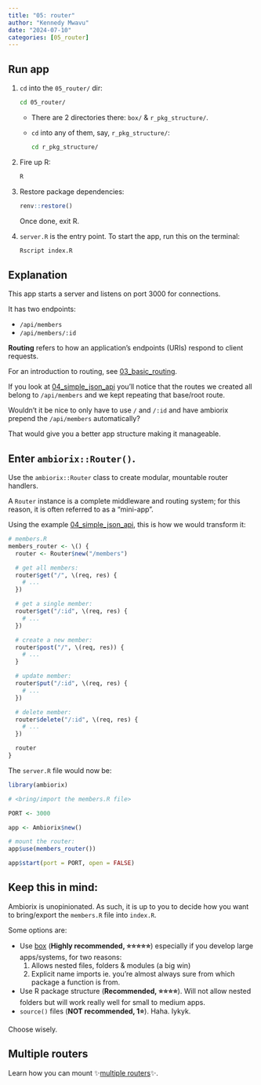```yaml
---
title: "05: router"
author: "Kennedy Mwavu"
date: "2024-07-10"
categories: [05_router]
---
```


## Run app

1. `cd` into the `05_router/` dir:

    ```bash
    cd 05_router/
    ```

    - There are 2 directories there: `box/` & `r_pkg_structure/`.
    - `cd` into any of them, say, `r_pkg_structure/`:
  
        ```bash
        cd r_pkg_structure/
        ```

1. Fire up R:
    
    ```bash
    R
    ```

1. Restore package dependencies:
    
    ```r
    renv::restore()
    ```

    Once done, exit R.
1. `server.R` is the entry point. To start the app, run this on the terminal:
    
    ```bash
    Rscript index.R
    ```

## Explanation

This app starts a server and listens on port 3000 for connections.

It has two endpoints:

- `/api/members`
- `/api/members/:id`

**Routing** refers to how an application's endpoints (URIs) respond to client requests.

For an introduction to routing, see [03_basic_routing](../03_basic_routing/index.qmd).

If you look at [04_simple_json_api](../04_simple_json_api/index.qmd) you'll notice that the routes we created all belong to `/api/members` and we kept repeating that base/root route.

Wouldn't it be nice to only have to use `/` and `/:id` and have ambiorix prepend the `/api/members` automatically?

That would give you a better app structure making it manageable.

## Enter `ambiorix::Router()`.

Use the `ambiorix::Router` class to create modular, mountable router handlers.

A `Router` instance is a complete middleware and routing system; for this reason, it is often referred to as a "mini-app".

Using the example [04_simple_json_api](../04_simple_json_api/index.qmd), this is how we would transform it:

```r
# members.R
members_router <- \() {
  router <- Router$new("/members")

  # get all members:
  router$get("/", \(req, res) {
    # ...
  })

  # get a single member:
  router$get("/:id", \(req, res) {
    # ...
  })

  # create a new member:
  router$post("/", \(req, res)) {
    # ...
  }

  # update member:
  router$put("/:id", \(req, res) {
    # ...
  })

  # delete member:
  router$delete("/:id", \(req, res) {
    # ...
  })

  router
}
```

The `server.R` file would now be:

```r
library(ambiorix)

# <bring/import the members.R file>

PORT <- 3000

app <- Ambiorix$new()

# mount the router:
app$use(members_router())

app$start(port = PORT, open = FALSE)
```

## Keep this in mind:

Ambiorix is unopinionated. As such, it is up to you to decide how you want to bring/export the `members.R` file into `index.R`.

Some options are:

- Use [box](https://klmr.me/box/) (**Highly recommended, ⭐⭐⭐⭐⭐**) especially if you develop large apps/systems, for two reasons:
     1. Allows nested files, folders & modules (a big win)
     2. Explicit name imports ie. you're almost always sure from which package a function is from.
- Use R package structure (**Recommended, ⭐⭐⭐⭐**). Will not allow nested folders but will work really well for small to medium apps.
- `source()` files (**NOT recommended, 1⭐**). Haha. Iykyk.

Choose wisely.

## Multiple routers

Learn how you can mount ✨[multiple routers](../06_multi_router/index.qmd)✨.

